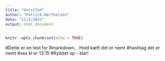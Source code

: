 ```yaml
---
title: "Untitled"
author: "Patrick Berthelsen"
date: "11/2/2021"
output: html_document
---
```


```r
knitr::opts_chunk$set(echo = TRUE)
```

#Dette er en test for Rmarkdown... Hold kæft det er nemt
#hashtag det er nemt
#ses kl er 13:15
#Ryddet op - klar!